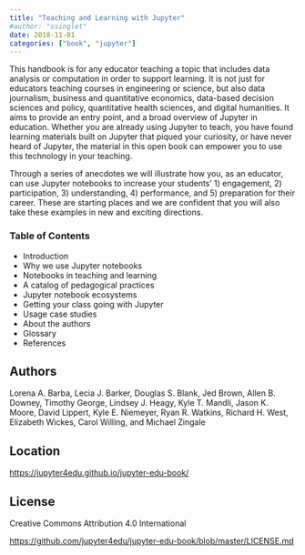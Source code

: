 ```yaml
---
title: "Teaching and Learning with Jupyter"
#author: "ssinglet"
date: 2018-11-01
categories: ["book", "jupyter"]
---
```


This handbook is for any educator teaching a topic that includes data analysis or computation in order to support learning. It is not just for educators teaching courses in engineering or science, but also data journalism, business and quantitative economics, data-based decision sciences and policy, quantitative health sciences, and digital humanities. It aims to provide an entry point, and a broad overview of Jupyter in education. Whether you are already using Jupyter to teach, you have found learning materials built on Jupyter that piqued your curiosity, or have never heard of Jupyter, the material in this open book can empower you to use this technology in your teaching.

Through a series of anecdotes we will illustrate how you, as an educator, can use Jupyter notebooks to increase your students’ 1) engagement, 2) participation, 3) understanding, 4) performance, and 5) preparation for their career. These are starting places and we are confident that you will also take these examples in new and exciting directions.


### Table of Contents {#table-of-contents}

-   Introduction
-   Why we use Jupyter notebooks
-   Notebooks in teaching and learning
-   A catalog of pedagogical practices
-   Jupyter notebook ecosystems
-   Getting your class going with Jupyter
-   Usage case studies
-   About the authors
-   Glossary
-   References


## Authors {#authors}

Lorena A. Barba, Lecia J. Barker, Douglas S. Blank, Jed Brown, Allen B. Downey, Timothy George, Lindsey J. Heagy, Kyle T. Mandli, Jason K. Moore, David Lippert, Kyle E. Niemeyer, Ryan R. Watkins, Richard H. West, Elizabeth Wickes, Carol Willing, and Michael Zingale


## Location {#location}

<https://jupyter4edu.github.io/jupyter-edu-book/>


## License {#license}

Creative Commons Attribution 4.0 International

<https://github.com/jupyter4edu/jupyter-edu-book/blob/master/LICENSE.md>
